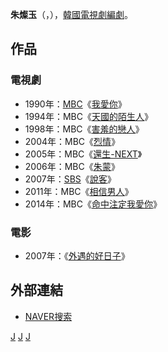 {{藝人
| 姓名     = 朱燦玉 
| 類型     = 編劇
| 圖片     = 
| 圖片尺寸 = 
| 圖片簡介 = 
| 原名     = 
| 外文名   = 주찬옥
| 外文     = ko
| 羅馬拼音 = Joo Chan Ok
| 英文名   = 
| 綽號     = 
| 其他藝名 = 
| 國籍     = {{ROK}}
| 民族     = 
| 籍貫     = 
| 出生日期 = {{birth_date_and_age|1958|1|19}}
| 出生地點 = 
| 職業     = [[編劇|編劇]]
| 語言     = [[韓語|韓語]]
| 教育程度 = [[中央大學_(韓國)|中央大學]]
| 配偶     = 
| 出身地   = 
| 出道作   = 
| 出道日期 = 1987年
| 代表作   = 
| 活躍年代 = 
| 經紀公司 = 
}}

'''朱燦玉'''（{{lang-ko|'''주찬옥'''}}，{{bd|1958年|1月19日}}），[[韓國|韓國]][[電視劇|電視劇]][[編劇|編劇]]。

== 作品 ==
=== 電視劇 ===
*1990年：[[文化廣播_(韓國)|MBC]]《[[我愛你_(電視劇)|我愛你]]》
*1994年：MBC《[[天國的陌生人|天國的陌生人]]》
*1998年：MBC《[[害羞的戀人|害羞的戀人]]》
*2004年：MBC《[[烈情|烈情]]》
*2005年：MBC《[[還生-NEXT|還生-NEXT]]》
*2006年：MBC《[[朱蒙_(電視劇)|朱蒙]]》
*2007年：[[SBS_(韓國)|SBS]]《[[說客_(電視劇)|說客]]》
*2011年：MBC《[[相信男人|相信男人]]》
*2014年：MBC《[[命中注定我愛你_(韓國電視劇)|命中注定我愛你]]》

=== 電影 ===
*2007年：《[[外遇的好日子|外遇的好日子]]》
== 外部連結 ==
*[http://search.naver.com/search.naver?sm=tab_hty.top&where=nexearch&ie=utf8&query=%EC%A3%BC%EC%B0%AC%EC%98%A5 NAVER搜索] {{Wayback|url=http://search.naver.com/search.naver?sm=tab_hty.top&where=nexearch&ie=utf8&query=%EC%A3%BC%EC%B0%AC%EC%98%A5 |date=20200418042709 }}{{ko}}

[[Category:韓國編劇|J]]
[[Category:韓國中央大學校友|J]]
[[Category:朱姓|J]]